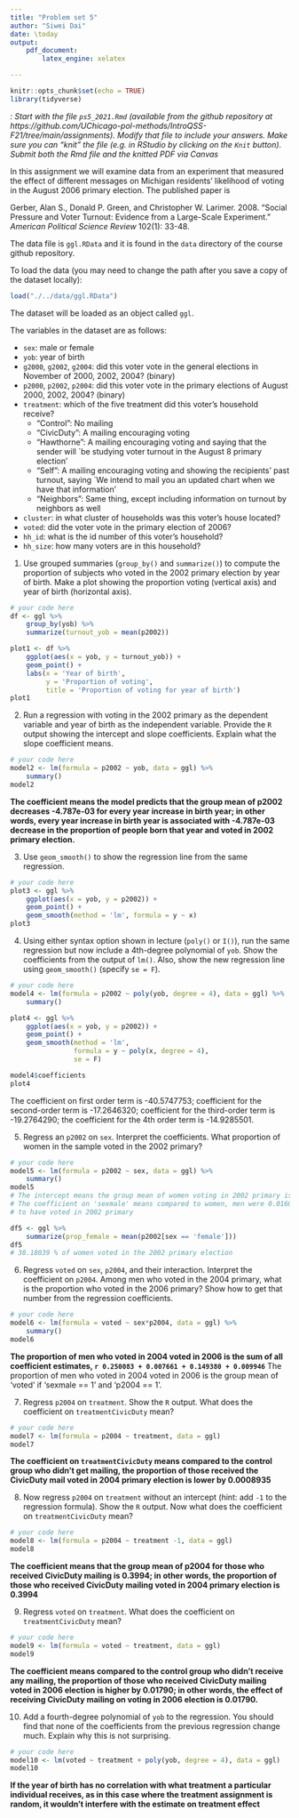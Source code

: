 ```yaml
---
title: "Problem set 5"
author: "Siwei Dai"
date: \today
output: 
    pdf_document:
        latex_engine: xelatex

---
```


```r
knitr::opts_chunk$set(echo = TRUE)
library(tidyverse)
```

*\textsc{Note1}: Start with the file `ps5_2021.Rmd` (available from the github repository at https://github.com/UChicago-pol-methods/IntroQSS-F21/tree/main/assignments). Modify that file to include your answers. Make sure you can "knit" the file (e.g. in RStudio by clicking on the `Knit` button). Submit both the Rmd file and the knitted PDF via Canvas*


In this assignment we will examine data from an experiment that measured the effect of different messages on Michigan residents' likelihood of voting in the August 2006 primary election. The published paper is 

Gerber, Alan S., Donald P. Green, and Christopher W. Larimer. 2008. "Social Pressure and Voter Turnout: Evidence from a Large-Scale Experiment." *American Political Science Review* 102(1): 33-48.

The data file is `ggl.RData` and it is found in the `data` directory of the course github repository.

To load the data (you may need to change the path after you save a copy of the dataset locally): 

```r
load("./../data/ggl.RData")
```

The dataset will be loaded as an object called `ggl`.

The variables in the dataset are as follows: 

- ```sex```: male or female
- ```yob```: year of birth
- ```g2000```, ```g2002```, ```g2004```:  did this voter vote in the general elections in November of 2000, 2002, 2004? (binary)
- ```p2000```, ```p2002```, ```p2004```:  did this voter vote in the primary elections of August 2000, 2002, 2004? (binary)
- ```treatment```:  which of the five treatment did this voter's household receive?
    + "Control": No mailing
    + "CivicDuty": A mailing encouraging voting
    + "Hawthorne": A mailing encouraging voting and saying that the sender will `be studying voter turnout in the August 8 primary election'
    + "Self": A mailing encouraging voting and showing the recipients' past turnout,  saying `We intend to mail you an updated chart when we have that information'
    + "Neighbors": Same thing, except including information on turnout by neighbors as well
- ```cluster```: in what cluster of households was this voter's house located?
- ```voted```: did the voter vote in the primary election of 2006?
- ```hh_id```: what is the id number of this voter's household?
- ```hh_size```: how many voters are in this household? 

1) Use grouped summaries (`group_by()` and `summarize()`) to compute the proportion of subjects who voted in the 2002 primary election by year of birth. Make a plot showing the proportion voting (vertical axis) and year of birth (horizontal axis).

```r
# your code here
df <- ggl %>% 
    group_by(yob) %>% 
    summarize(turnout_yob = mean(p2002))

plot1 <- df %>% 
    ggplot(aes(x = yob, y = turnout_yob)) +
    geom_point() +
    labs(x = 'Year of birth',
         y = 'Proportion of voting',
         title = 'Proportion of voting for year of birth')
plot1
```

2) Run a regression with voting in the 2002 primary as the dependent variable and year of birth as the independent variable. Provide the `R` output showing the intercept and slope coefficients. Explain what the slope coefficient means.

```r
# your code here
model2 <- lm(formula = p2002 ~ yob, data = ggl) %>% 
    summary()
model2
```
**The coefficient means the model predicts that the group mean of p2002 decreases -4.787e-03 for every year increase in birth year; in other words, every year increase in birth year is associated with -4.787e-03 decrease in the proportion of people born that year and voted in 2002 primary election.**

3) Use `geom_smooth()` to show the regression line from the same regression.

```r
# your code here
plot3 <- ggl %>% 
    ggplot(aes(x = yob, y = p2002)) +
    geom_point() +
    geom_smooth(method = 'lm', formula = y ~ x)
plot3
```


4) Using either syntax option shown in lecture (`poly()` or `I()`), run the same regression but now include a 4th-degree polynomial of `yob`. Show the coefficients from the output of `lm()`. Also, show the new regression line using `geom_smooth()` (specify `se = F`).

```r
# your code here
model4 <- lm(formula = p2002 ~ poly(yob, degree = 4), data = ggl) %>% 
    summary() 

plot4 <- ggl %>% 
    ggplot(aes(x = yob, y = p2002)) +
    geom_point() +
    geom_smooth(method = 'lm', 
                formula = y ~ poly(x, degree = 4), 
                se = F)

model4$coefficients
plot4
```
The coefficient on first order term is -40.5747753; coefficient for the second-order term is -17.2646320; coefficient for the third-order term is -19.2764290; the coefficient for the 4th order term is -14.9285501.

5) Regress an `p2002` on `sex`. Interpret the coefficients. What proportion of women in the sample voted in the 2002 primary? 

```r
# your code here
model5 <- lm(formula = p2002 ~ sex, data = ggl) %>% 
    summary()
model5
# The intercept means the group mean of women voting in 2002 primary is 0.381804;
# The coefficient on 'sexmale' means compared to women, men were 0.016045 more likely 
# to have voted in 2002 primary

df5 <- ggl %>% 
    summarize(prop_female = mean(p2002[sex == 'female']))
df5
# 38.18039 % of women voted in the 2002 primary election	
```

6) Regress `voted` on `sex`, `p2004`, and their interaction. Interpret the coefficient on `p2004`. Among men who voted in the 2004 primary, what is the proportion who voted in the 2006 primary? Show how to get that number from the regression coefficients.  

```r
# your code here
model6 <- lm(formula = voted ~ sex*p2004, data = ggl) %>% 
    summary()
model6
```
**The proportion of men who voted in 2004 voted in 2006 is the sum of all coefficient estimates, `r 0.250083 + 0.007661 + 0.149380 + 0.009946`** The proportion of men who voted in 2004 voted in 2006 is the group mean of 'voted' if 'sexmale == 1' and 'p2004 == 1'.

7) Regress `p2004` on `treatment`. Show the `R` output. What does the coefficient on `treatmentCivicDuty` mean?   

```r
# your code here
model7 <- lm(formula = p2004 ~ treatment, data = ggl)
model7
```

**The coefficient on `treatmentCivicDuty` means compared to the control group who didn't get mailing, the proportion of those received the CivicDuty mail voted in 2004 primary election is lower by 0.0008935**

8) Now regress `p2004` on `treatment` without an intercept (hint: add `-1` to the regression formula). Show the `R` output. Now what does the coefficient on `treatmentCivicDuty` mean?   

```r
# your code here
model8 <- lm(formula = p2004 ~ treatment -1, data = ggl)
model8
```
**The coefficient means that the group mean of p2004 for those who received CivicDuty mailing is 0.3994; in other words, the proportion of those who received CivicDuty mailing voted in 2004 primary election is 0.3994**

9) Regress `voted` on `treatment`. What does the coefficient on `treatmentCivicDuty` mean?

```r
# your code here
model9 <- lm(formula = voted ~ treatment, data = ggl)
model9
```
**The coefficient means compared to the control group who didn't receive any mailing, the proportion of those who received CivicDuty mailing voted in 2006 election is higher by 0.01790; in other words, the effect of receiving CivicDuty mailing on voting in 2006 election is 0.01790.**

10) Add a fourth-degree polynomial of `yob` to the regression. You should find that none of the coefficients from the previous regression change much. Explain why this is not surprising. 

```r
# your code here
model10 <- lm(voted ~ treatment + poly(yob, degree = 4), data = ggl)
model10

```
**If the year of birth has no correlation with what treatment a particular individual receives, as in this case where the treatment assignment is random, it wouldn't interfere with the estimate on treatment effect**

